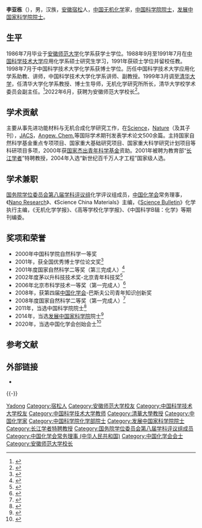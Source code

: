 {{Infobox person
| 姓名       = 李亚栋
| 性别       = 男
| 出生日期   = {{birth date and age|1964|11|25}}
| 出生地点   = {{CHN}}[[安徽省|安徽省]][[安庆市|安庆市]][[宿松县|宿松县]]
| 居住地     = {{CHN}}[[安徽省|安徽省]][[芜湖市|芜湖市]]
| 国籍       = {{PRC}}
| 民族       = [[汉族|汉族]]
| 教育程度   = [[博士|博士]]
| 母校       = [[安徽师范大学|安徽师范大学]]<br />[[中国科学技术大学|中国科学技术大学]]
| 职业       = 无机化学家
| 机构       = [[安徽师范大学|安徽师范大学]]
| 研究领域   = 先进功能材料与无机合成化学
| 获奖       = {{Awards|award=全国优秀博士学位论文奖|year=2001年}}{{Awards|award=茅以升科学技术奖|year=2002年|name=北京青年科技奖}}{{Awards|award=北京市科学技术一等奖|year=2006年}}{{Awards|award=[[国家自然科学二等奖|国家自然科学二等奖]]|year=2008年}}
}}
'''李亚栋'''（{{bd|1964年|11月25日||}}），男，汉族，[[安徽|安徽]][[宿松县|宿松]]人，[[中国|中国]][[无机化学|无机化学]]家，[[中国科学院院士|中国科学院院士]]，[[发展中国家科学院院士|发展中国家科学院院士]]。

== 生平 ==
1986年7月毕业于[[安徽师范大学|安徽师范大学]]化学系获学士学位。1988年9月至1991年7月在[[中国科学技术大学|中国科学技术大学]]应用化学系硕士研究生学习，1991年获硕士学位并留校任教。1998年7月于中国科学技术大学化学系获博士学位。历任中国科学技术大学应用化学系助教、讲师，中国科学技术大学化学系讲师、副教授。1999年3月调至[[清华大学|清华大学]]，任清华大学化学系教授、博士生导师，无机化学研究所所长，清华大学校学术委员会副主任。<ref>{{cite web|url=https://www.chem.tsinghua.edu.cn/info/1095/2228.htm|title=李亚栋 院士|publisher=清华大学化学系|accessdate=2021-08-03|archive-date=2021-08-03|archive-url=https://web.archive.org/web/20210803154046/https://www.chem.tsinghua.edu.cn/info/1095/2228.htm|dead-url=no}}</ref>2022年6月，获聘为安徽师范大学校长<ref>{{cite news|url=https://www.thepaper.cn/newsDetail_forward_18511473|title=“院士校长”添新成员：中科院院士李亚栋任安徽师范大学校长|publisher=澎湃新闻|date=2022-06-10}}</ref>。

== 学术贡献 ==
主要从事先进功能材料与无机合成化学研究工作，在[[Science|Science]]，[[Nature|Nature]]（及其子刊），[[JACS|JACS]]，[[Angew._Chem.|Angew. Chem.]]等国际学术期刊发表学术论文500余篇。主持国家自然科学基金重点专项项目、国家重大基础研究项目、国家重大科学研究计划项目等科研项目多项，2000年获[[国家杰出青年科学基金|国家杰出青年科学基金]]资助。2001年被聘为教育部“[[长江学者奖励计划|长江学者]]”特聘教授，2004年入选“新世纪百千万人才工程”国家级人选。

== 学术兼职 ==
[[国务院学位委员会第八届学科评议组|国务院学位委员会第八届学科评议组]]化学评议组成员，[[中国化学会_(中华人民共和国)|中国化学会]]常务理事，《[[Nano_Research|Nano Research]]》、《Science China Materials》主编，《[[Science_Bulletin|Science Bulletin]]》化学执行主编，《无机化学学报》、《高等学校化学学报》、《中国科学B辑：化学》等期刊编委。

== 奖项和荣誉 ==
* 2000年中国科学院自然科学一等奖
* 2001年，获全国优秀博士学位论文奖<ref>{{cite web|url=http://www.cdgdc.edu.cn/xwyyjsjyxx/zlpj/yblwpm/yblwpxgs/rxlw/265426.shtml|title=2001年全国优秀博士学位论文名单（按学科排列）|publisher=中国学位与研究生教育信息网|accessdate=2021-08-03|archive-date=2021-08-03|archive-url=https://web.archive.org/web/20210803154047/http://www.cdgdc.edu.cn/xwyyjsjyxx/zlpj/yblwpm/yblwpxgs/rxlw/265426.shtml|dead-url=no}}</ref>
* 2001年度国家自然科学二等奖（第三完成人）<ref>{{cite web|url=http://www.most.gov.cn/cxfw/kjjlcx/kjjl2001/200802/t20080214_59034.html|title=2001年度国家自然科学奖目录|publisher=中华人民共和国科学技术部|accessdate=2022-06-10|archive-date=2021-11-06|archive-url=https://web.archive.org/web/20211106103524/http://www.most.gov.cn/cxfw/kjjlcx/kjjl2001/200802/t20080214_59034.html}}</ref>
* 2002年度茅以升科技技术奖-北京青年科技奖<ref>{{cite web|url=http://www.mysf.org.cn/Detail/index.html?id=672&aid=488|title=2002年度“茅以升科学技术奖”各奖项获奖者名单|publisher=茅以升科技教育基金会|accessdate=2021-05-22|archive-date=2021-05-22|archive-url=https://web.archive.org/web/20210522154939/http://www.mysf.org.cn/Detail/index.html?id=672&aid=488|dead-url=no}}</ref>
* 2006年北京市科学技术一等奖（第一完成人）<ref>{{cite web|url=http://hd.kw.beijing.gov.cn/vipchat/kw/jlgg/2006gg/1.htm|title=2006年北京市科学技术奖一等奖获奖项目公告|publisher=北京市科学技术委员会|accessdate=2021-05-22|archive-date=2021-05-22|archive-url=https://web.archive.org/web/20210522154923/http://hd.kw.beijing.gov.cn/vipchat/kw/jlgg/2006gg/1.htm|dead-url=no}}</ref>
* 2008年，获第四届[[中国化学会_(中华人民共和国)|中国化学会]]-巴斯夫公司青年知识创新奖
* 2008年度国家自然科学二等奖（第一完成人）<ref>{{cite web|url=http://www.most.gov.cn/ztzl/gjkxjsjldh/jldh2008/jldh08jlgg/200901/t20090109_66657.html|title=2008年度国家自然科学奖获奖项目|publisher=中华人民共和国科学技术部|accessdate=2022-06-10|archive-date=2022-06-10|archive-url=https://web.archive.org/web/20220610074702/http://www.most.gov.cn/ztzl/gjkxjsjldh/jldh2008/jldh08jlgg/200901/t20090109_66657.html}}</ref>
* 2011年，当选中国科学院院士<ref>{{cite news|url=https://www.chinanews.com.cn/gn/2011/12-09/3522021.shtml|title=中科院2011年增选51名院士和9名外籍院士(名单)|publisher=中国新闻网|date=2011-12-09}}</ref>
* 2014年，当选[[发展中国家科学院|发展中国家科学院]]院士<ref>{{cite news|url=http://news.sciencenet.cn/htmlnews/2014/10/306480.shtm|title=11位中国科学家新当选发展中国家科学院院士|publisher=科学网|date=2014-10-31|accessdate=2017-08-15|archive-date=2017-08-15|archive-url=https://web.archive.org/web/20170815110342/http://news.sciencenet.cn/htmlnews/2014/10/306480.shtm|dead-url=no}}</ref>
* 2020年，当选中国化学会创始会士<ref>{{cite web|url=https://www.chemsoc.org.cn/a3881.html|title=117位创始会士揭开中国化学会会士体系序幕|publisher=中国化学会|date=2020-12-16|access-date=2022-06-10|archive-date=2021-10-28|archive-url=https://web.archive.org/web/20211028172328/https://www.chemsoc.org.cn/a3881.html}}</ref>

== 参考文献 ==
{{Reflist|2}}

== 外部链接 ==
* {{cite web|url=https://ysg.ckcest.cn/html/details/1000428/index.html|title=李亚栋|publisher=院士馆}}

{{-}}
{{start box}}
{{s-edu|prc}}
{{s-before|[[张庆亮|张庆亮]]}}
{{s-title|[[安徽师范大学|安徽师范大学]]校长|2022年6月－}}
{{s-inc}}
{{end box}}

{{中国科学院化学部院士}}
{{中国化学会会士}}
{{国务院学位委员会第八届学科评议组/化学}}
{{第四批“长江学者奖励计划”特聘教授}}
{{Navboxes 
| title  = 李亚栋在[[中国化学会_(中华人民共和国)|中国化学会]]的职务
| list1  =
{{中国化学会第二十八届理事会 (中华人民共和国)}}
{{中国化学会第二十九届理事会 (中华人民共和国)}}
{{中国化学会第三十届理事会 (中华人民共和国)}}
}}

{{Authority control}}
{{DEFAULTSORT:Li李}}
[[Category:李姓|Yadong]]
[[Category:宿松人|Category:宿松人]]
[[Category:安徽师范大学校友|Category:安徽师范大学校友]]
[[Category:中国科学技术大学校友|Category:中国科学技术大学校友]]
[[Category:中国科学技术大学教师|Category:中国科学技术大学教师]]
[[Category:清華大學教授|Category:清華大學教授]]
[[Category:中国化学家|Category:中国化学家]]
[[Category:中国科学院化学部院士|Category:中国科学院化学部院士]]
[[Category:发展中国家科学院院士|Category:发展中国家科学院院士]]
[[Category:长江学者特聘教授|Category:长江学者特聘教授]]
[[Category:国务院学位委员会第八届学科评议组成员|Category:国务院学位委员会第八届学科评议组成员]]
[[Category:中国化学会常务理事_(中华人民共和国)|Category:中国化学会常务理事 (中华人民共和国)]]
[[Category:中国化学会会士|Category:中国化学会会士]]
[[Category:安徽师范大学校长|Category:安徽师范大学校长]]
